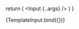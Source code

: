 
<Meta title="Input" component={Input}/>

<ArgsTable of={Input}/>

  return (
    <Input {..args} />
  )
}

<Canvas>
  <Story name="Default" args={{
    name: 'Figma Token Plugin Input Component',
    autofocus: true,
    error: '',
    required: true,
    placeholder: 'Figma',
  }}>
    {TemplateInput.bind({})}
  </Story>
</Canvas>
